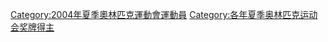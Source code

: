 {{Commonscat|2004 Summer Olympics medal winners}}

{{CatPair|2000年夏季奧林匹克運動會獎牌得主|2008年夏季奧林匹克運動會獎牌得主}}

[[Category:2004年夏季奧林匹克運動會運動員|Category:2004年夏季奧林匹克運動會運動員]]
[[Category:各年夏季奥林匹克运动会奖牌得主|Category:各年夏季奥林匹克运动会奖牌得主]]